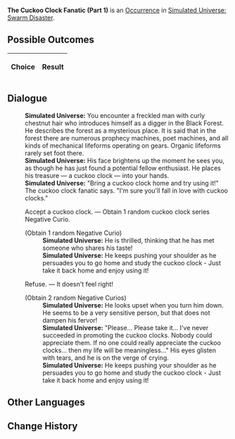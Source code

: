 {{Simulated Universe Event Infobox
|title         = The Cuckoo Clock Fanatic (Part 1)
|image         = Random Event Twin.png
|type          =
|domains_su    = Occurrence
|domains_ext   = 
|domains_swarm = Occurrence
|domains_gng   = 
|requirements  =
|prev          = {{tx}}
|next          = {{tx}}
|indexRewards  =
|characters    = 
}}
'''The Cuckoo Clock Fanatic (Part 1)''' is an [[Simulated Universe/Occurrence|Occurrence]] in [[Simulated Universe: Swarm Disaster]].

==Possible Outcomes==
{| class="article-table"
!Choice
!Result

|}

<!--
==Gameplay Notes==

-->
==Dialogue==
{{Dialogue Start}}
:'''Simulated Universe:''' You encounter a freckled man with curly chestnut hair who introduces himself as a digger in the Black Forest. He describes the forest as a mysterious place. It is said that in the forest there are numerous prophecy machines, poet machines, and all kinds of mechanical lifeforms operating on gears. Organic lifeforms rarely set foot there.
:'''Simulated Universe:''' His face brightens up the moment he sees you, as though he has just found a potential fellow enthusiast. He places his treasure &mdash; a cuckoo clock &mdash; into your hands.
:'''Simulated Universe:''' "Bring a cuckoo clock home and try using it!" The cuckoo clock fanatic says. "I'm sure you'll fall in love with cuckoo clocks."
:{{DIcon|Star}} Accept a cuckoo clock. &mdash; Obtain 1 random cuckoo clock series Negative Curio.
:;(Obtain 1 random Negative Curio)
::'''Simulated Universe:''' He is thrilled, thinking that he has met someone who shares his taste!
::'''Simulated Universe:''' He keeps pushing your shoulder as he persuades you to go home and study the cuckoo clock - Just take it back home and enjoy using it!
:{{DIcon|Star}} Refuse. &mdash; It doesn't feel right!
:;(Obtain 2 random Negative Curios)
::'''Simulated Universe:''' He looks upset when you turn him down. He seems to be a very sensitive person, but that does not dampen his fervor!
::'''Simulated Universe:''' "Please... Please take it... I've never succeeded in promoting the cuckoo clocks. Nobody could appreciate them. If no one could really appreciate the cuckoo clocks... then my life will be meaningless..." His eyes glisten with tears, and he is on the verge of crying.
::'''Simulated Universe:''' He keeps pushing your shoulder as he persuades you to go home and study the cuckoo clock - Just take it back home and enjoy using it!
{{Dialogue End}}

==Other Languages==
{{Other Languages
|en    = The Cuckoo Clock Fanatic (Part 1)
|zhs   = 咕咕钟狂热粉丝（其一）
|zht   = 咕咕鐘狂熱愛好者（其一）
|ja    = 鳩時計の熱狂的ファン（1）
|ko    = 뻐꾸기 시계의 광팬 (1)
|es    = El fanático del reloj de cuco I
|fr    = Collectionneur de coucous (partie 1)
|ru    = Фанат часов с кукушкой I
|th    = แฟนคลับผู้คลั่งไคล้ Cuckoo Clock (1)
|vi    = Fan Cuồng Đồng Hồ Cúc Cu 1
|de    = Der Kuckucksuhren-Fanatiker (Teil 1)
|id    = Fanatik Jam Cuckoo (1)
|pt    = O Fanático dos Relógios Cuco (Parte 1)
}}

==Change History==
{{Change History|1.0}}
